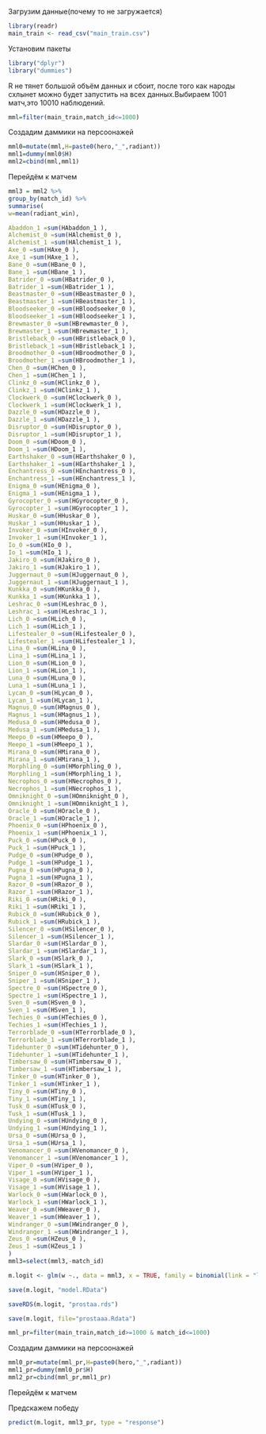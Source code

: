
Загрузим данные(почему то не загружается)
```r
library(readr)
main_train <- read_csv("main_train.csv")
```

Установим пакеты
```r
library("dplyr")
library("dummies")
```

R не тянет большой объём данных и сбоит, после того как народы схлынет можно будет запустить на всех данных.Выбираем 1001 матч,это 10010 наблюдений.
```r
mml=filter(main_train,match_id<=1000)
```

Создадим даммики на персоонажей

```r
mml0=mutate(mml,H=paste0(hero,"_",radiant))
mml1=dummy(mml0$H)
mml2=cbind(mml,mml1)
```

Перейдём к матчем
```r
mml3 = mml2 %>%
group_by(match_id) %>%
summarise(
w=mean(radiant_win),

Abaddon_1 =sum(HAbaddon_1 ),
Alchemist_0 =sum(HAlchemist_0 ),
Alchemist_1 =sum(HAlchemist_1 ),
Axe_0 =sum(HAxe_0 ),
Axe_1 =sum(HAxe_1 ),
Bane_0 =sum(HBane_0 ),
Bane_1 =sum(HBane_1 ),
Batrider_0 =sum(HBatrider_0 ),
Batrider_1 =sum(HBatrider_1 ),
Beastmaster_0 =sum(HBeastmaster_0 ),
Beastmaster_1 =sum(HBeastmaster_1 ),
Bloodseeker_0 =sum(HBloodseeker_0 ),
Bloodseeker_1 =sum(HBloodseeker_1 ),
Brewmaster_0 =sum(HBrewmaster_0 ),
Brewmaster_1 =sum(HBrewmaster_1 ),
Bristleback_0 =sum(HBristleback_0 ),
Bristleback_1 =sum(HBristleback_1 ),
Broodmother_0 =sum(HBroodmother_0 ),
Broodmother_1 =sum(HBroodmother_1 ),
Chen_0 =sum(HChen_0 ),
Chen_1 =sum(HChen_1 ),
Clinkz_0 =sum(HClinkz_0 ),
Clinkz_1 =sum(HClinkz_1 ),
Clockwerk_0 =sum(HClockwerk_0 ),
Clockwerk_1 =sum(HClockwerk_1 ),
Dazzle_0 =sum(HDazzle_0 ),
Dazzle_1 =sum(HDazzle_1 ),
Disruptor_0 =sum(HDisruptor_0 ),
Disruptor_1 =sum(HDisruptor_1 ),
Doom_0 =sum(HDoom_0 ),
Doom_1 =sum(HDoom_1 ),
Earthshaker_0 =sum(HEarthshaker_0 ),
Earthshaker_1 =sum(HEarthshaker_1 ),
Enchantress_0 =sum(HEnchantress_0 ),
Enchantress_1 =sum(HEnchantress_1 ),
Enigma_0 =sum(HEnigma_0 ),
Enigma_1 =sum(HEnigma_1 ),
Gyrocopter_0 =sum(HGyrocopter_0 ),
Gyrocopter_1 =sum(HGyrocopter_1 ),
Huskar_0 =sum(HHuskar_0 ),
Huskar_1 =sum(HHuskar_1 ),
Invoker_0 =sum(HInvoker_0 ),
Invoker_1 =sum(HInvoker_1 ),
Io_0 =sum(HIo_0 ),
Io_1 =sum(HIo_1 ),
Jakiro_0 =sum(HJakiro_0 ),
Jakiro_1 =sum(HJakiro_1 ),
Juggernaut_0 =sum(HJuggernaut_0 ),
Juggernaut_1 =sum(HJuggernaut_1 ),
Kunkka_0 =sum(HKunkka_0 ),
Kunkka_1 =sum(HKunkka_1 ),
Leshrac_0 =sum(HLeshrac_0 ),
Leshrac_1 =sum(HLeshrac_1 ),
Lich_0 =sum(HLich_0 ),
Lich_1 =sum(HLich_1 ),
Lifestealer_0 =sum(HLifestealer_0 ),
Lifestealer_1 =sum(HLifestealer_1 ),
Lina_0 =sum(HLina_0 ),
Lina_1 =sum(HLina_1 ),
Lion_0 =sum(HLion_0 ),
Lion_1 =sum(HLion_1 ),
Luna_0 =sum(HLuna_0 ),
Luna_1 =sum(HLuna_1 ),
Lycan_0 =sum(HLycan_0 ),
Lycan_1 =sum(HLycan_1 ),
Magnus_0 =sum(HMagnus_0 ),
Magnus_1 =sum(HMagnus_1 ),
Medusa_0 =sum(HMedusa_0 ),
Medusa_1 =sum(HMedusa_1 ),
Meepo_0 =sum(HMeepo_0 ),
Meepo_1 =sum(HMeepo_1 ),
Mirana_0 =sum(HMirana_0 ),
Mirana_1 =sum(HMirana_1 ),
Morphling_0 =sum(HMorphling_0 ),
Morphling_1 =sum(HMorphling_1 ),
Necrophos_0 =sum(HNecrophos_0 ),
Necrophos_1 =sum(HNecrophos_1 ),
Omniknight_0 =sum(HOmniknight_0 ),
Omniknight_1 =sum(HOmniknight_1 ),
Oracle_0 =sum(HOracle_0 ),
Oracle_1 =sum(HOracle_1 ),
Phoenix_0 =sum(HPhoenix_0 ),
Phoenix_1 =sum(HPhoenix_1 ),
Puck_0 =sum(HPuck_0 ),
Puck_1 =sum(HPuck_1 ),
Pudge_0 =sum(HPudge_0 ),
Pudge_1 =sum(HPudge_1 ),
Pugna_0 =sum(HPugna_0 ),
Pugna_1 =sum(HPugna_1 ),
Razor_0 =sum(HRazor_0 ),
Razor_1 =sum(HRazor_1 ),
Riki_0 =sum(HRiki_0 ),
Riki_1 =sum(HRiki_1 ),
Rubick_0 =sum(HRubick_0 ),
Rubick_1 =sum(HRubick_1 ),
Silencer_0 =sum(HSilencer_0 ),
Silencer_1 =sum(HSilencer_1 ),
Slardar_0 =sum(HSlardar_0 ),
Slardar_1 =sum(HSlardar_1 ),
Slark_0 =sum(HSlark_0 ),
Slark_1 =sum(HSlark_1 ),
Sniper_0 =sum(HSniper_0 ),
Sniper_1 =sum(HSniper_1 ),
Spectre_0 =sum(HSpectre_0 ),
Spectre_1 =sum(HSpectre_1 ),
Sven_0 =sum(HSven_0 ),
Sven_1 =sum(HSven_1 ),
Techies_0 =sum(HTechies_0 ),
Techies_1 =sum(HTechies_1 ),
Terrorblade_0 =sum(HTerrorblade_0 ),
Terrorblade_1 =sum(HTerrorblade_1 ),
Tidehunter_0 =sum(HTidehunter_0 ),
Tidehunter_1 =sum(HTidehunter_1 ),
Timbersaw_0 =sum(HTimbersaw_0 ),
Timbersaw_1 =sum(HTimbersaw_1 ),
Tinker_0 =sum(HTinker_0 ),
Tinker_1 =sum(HTinker_1 ),
Tiny_0 =sum(HTiny_0 ),
Tiny_1 =sum(HTiny_1 ),
Tusk_0 =sum(HTusk_0 ),
Tusk_1 =sum(HTusk_1 ),
Undying_0 =sum(HUndying_0 ),
Undying_1 =sum(HUndying_1 ),
Ursa_0 =sum(HUrsa_0 ),
Ursa_1 =sum(HUrsa_1 ),
Venomancer_0 =sum(HVenomancer_0 ),
Venomancer_1 =sum(HVenomancer_1 ),
Viper_0 =sum(HViper_0 ),
Viper_1 =sum(HViper_1 ),
Visage_0 =sum(HVisage_0 ),
Visage_1 =sum(HVisage_1 ),
Warlock_0 =sum(HWarlock_0 ),
Warlock_1 =sum(HWarlock_1 ),
Weaver_0 =sum(HWeaver_0 ),
Weaver_1 =sum(HWeaver_1 ),
Windranger_0 =sum(HWindranger_0 ),
Windranger_1 =sum(HWindranger_1 ),
Zeus_0 =sum(HZeus_0 ),
Zeus_1 =sum(HZeus_1 )
) 
mml3=select(mml3,-match_id)
```

```r
m.logit <- glm(w ~., data = mml3, x = TRUE, family = binomial(link = "logit"))
```

```r
save(m.logit, "model.RData")
```

```r
saveRDS(m.logit, "prostaa.rds")
```

```r
save(m.logit, file="prostaaa.Rdata")
```


```r
mml_pr=filter(main_train,match_id>=1000 & match_id<=1000)
```

Создадим даммики на персоонажей

```r
mml0_pr=mutate(mml_pr,H=paste0(hero,"_",radiant))
mml1_pr=dummy(mml0_pr$H)
mml2_pr=cbind(mml_pr,mml1_pr)
```

Перейдём к матчем



Предскажем победу
```r
predict(m.logit, mml3_pr, type = "response")
```


